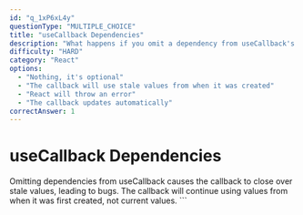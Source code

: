 ```yaml
---
id: "q_1xP6xL4y"
questionType: "MULTIPLE_CHOICE"
title: "useCallback Dependencies"
description: "What happens if you omit a dependency from useCallback's dependency array?"
difficulty: "HARD"
category: "React"
options:
  - "Nothing, it's optional"
  - "The callback will use stale values from when it was created"
  - "React will throw an error"
  - "The callback updates automatically"
correctAnswer: 1
---
```


# useCallback Dependencies

Omitting dependencies from useCallback causes the callback to close over stale values, leading to bugs. The callback will continue using values from when it was first created, not current values.
\`\`\`
